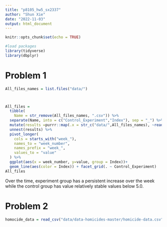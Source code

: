 ```yaml
---
title: "p8105_hw5_sx2337"
author: "Shun Xie"
date: "2022-11-03"
output: html_document
---
```


```r
knitr::opts_chunk$set(echo = TRUE)
```

```r
#load packages
library(tidyverse)
library(dbplyr)

```

# Problem 1

```r

All_files_names = list.files("data/")



All_files = 
  tibble(
    Name = str_remove(All_files_names, ".csv")) %>% 
  separate(Name, into = c("Control_Experiment","Index"), sep = "_") %>% 
  mutate(results =purrr::map(.x = str_c("data/",All_files_names), ~read_csv(.x, show_col_types = FALSE))) %>% 
  unnest(results) %>% 
  pivot_longer(
    cols = starts_with("week_"),
    names_to = "week_number",
    names_prefix = "week_",
    values_to = "value"
  ) %>% 
  ggplot(aes(x = week_number, y=value, group = Index))+
  geom_line(aes(color = Index)) + facet_grid(. ~ Control_Experiment)
All_files
```
Over the time, experiment group has a persistent increase over the week while the control group has value relatively stable values below 5.0. 



# Problem 2
```r
homocide_data = read_csv("data/data-homicides-master/homicide-data.csv", show_col_types = FALSE)

```





